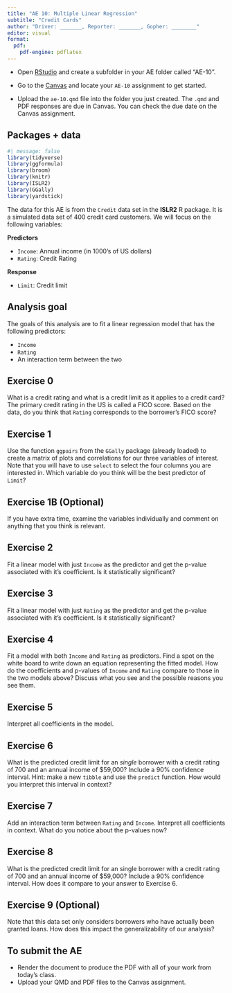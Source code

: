 ```yaml
---
title: "AE 10: Multiple Linear Regression"
subtitle: "Credit Cards"
author: "Driver: _______, Reporter: _______, Gopher: ________"
editor: visual
format: 
  pdf:
    pdf-engine: pdflatex
---
```


::: callout-important
-   Open [RStudio](https://rstudio.collegeofidaho.edu/) and create a subfolder in your AE folder called "AE-10".

-   Go to the [Canvas](https://cofi.instructure.com/courses/15692/assignments/182964) and locate your `AE-10` assignment to get started.

-   Upload the `ae-10.qmd` file into the folder you just created. The `.qmd` and PDF responses are due in Canvas. You can check the due date on the Canvas assignment.
:::

## Packages + data

```r
#| message: false
library(tidyverse)
library(ggformula)
library(broom)
library(knitr)
library(ISLR2)
library(GGally)
library(yardstick)
```

The data for this AE is from the `Credit` data set in the **ISLR2** R package. It is a simulated data set of 400 credit card customers. We will focus on the following variables:

**Predictors**

-   `Income`: Annual income (in 1000's of US dollars)
-   `Rating`: Credit Rating

**Response**

-   `Limit`: Credit limit

## Analysis goal

The goals of this analysis are to fit a linear regression model that has the following predictors:

-   `Income`
-   `Rating`
-   An interaction term between the two

## Exercise 0

What is a credit rating and what is a credit limit as it applies to a credit card? The primary credit rating in the US is called a FICO score. Based on the data, do you think that `Rating` corresponds to the borrower's FICO score?

## Exercise 1

Use the function `ggpairs` from the `GGally` package (already loaded) to create a matrix of plots and correlations for our three variables of interest. Note that you will have to use `select` to select the four columns you are interested in. Which variable do you think will be the best predictor of `Limit`?

## Exercise 1B (Optional)

If you have extra time, examine the variables individually and comment on anything that you think is relevant.

## Exercise 2

Fit a linear model with just `Income` as the predictor and get the p-value associated with it's coefficient. Is it statistically significant?

## Exercise 3

Fit a linear model with just `Rating` as the predictor and get the p-value associated with it's coefficient. Is it statistically significant?

## Exercise 4

Fit a model with both `Income` and `Rating` as predictors. Find a spot on the white board to write down an equation representing the fitted model. How do the coefficients and p-values of `Income` and `Rating` compare to those in the two models above? Discuss what you see and the possible reasons you see them.

## Exercise 5

Interpret all coefficients in the model.

## Exercise 6

What is the predicted credit limit for an *single* borrower with a credit rating of 700 and an annual income of \$59,000? Include a 90% confidence interval. Hint: make a new `tibble` and use the `predict` function. How would you interpret this interval in context?

## Exercise 7

Add an interaction term between `Rating` and `Income`. Interpret all coefficients in context. What do you notice about the p-values now?

## Exercise 8

What is the predicted credit limit for an single borrower with a credit rating of 700 and an annual income of \$59,000? Include a 90% confidence interval. How does it compare to your answer to Exercise 6.

## Exercise 9 (Optional)

Note that this data set only considers borrowers who have actually been granted loans. How does this impact the generalizability of our analysis?

## To submit the AE

::: callout-important
-   Render the document to produce the PDF with all of your work from today's class.
-   Upload your QMD and PDF files to the Canvas assignment.
:::
